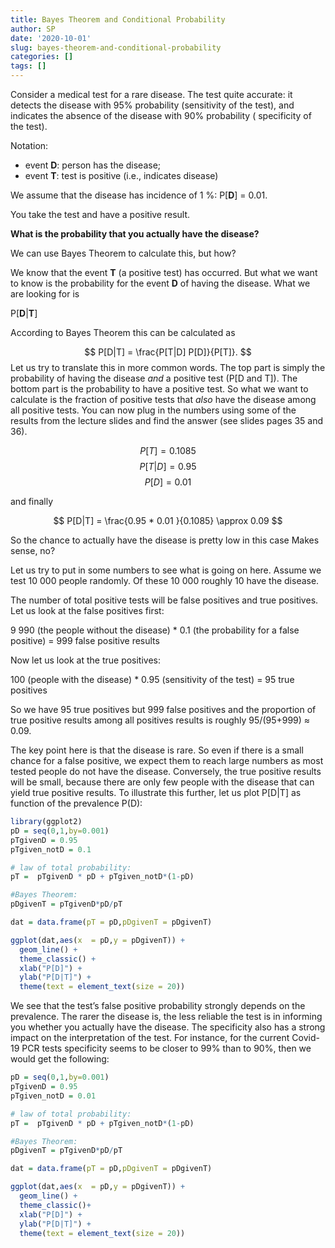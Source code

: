 ```yaml
---
title: Bayes Theorem and Conditional Probability
author: SP
date: '2020-10-01'
slug: bayes-theorem-and-conditional-probability
categories: []
tags: []
---
```



Consider a medical test for a rare disease.  The test quite accurate: it detects the disease with 95% probability (sensitivity of the test), and indicates the absence of the disease with 90% probability ( specificity of the test).

Notation: 

* event **D**: person has the disease; 
* event **T**: test is positive (i.e., indicates disease)

We assume that the disease has incidence of 1 %: P[**D**] = 0.01.

You take the test and have a positive result. 

**What is the probability that you actually have the disease?** 

We can use Bayes Theorem to calculate this, but how? 

We know that the event **T** (a positive test) has occurred. But what we want to know is the probability for the event **D** of having the disease. What we are looking for is 

P[**D**|**T**]

According to Bayes Theorem this can be calculated as

$$
P[D|T] = \frac{P[T|D] P[D]}{P[T]}.
$$
Let us try to translate this in more common words. The top part is simply the probability of having the disease *and* a positive test (P[D and T]). The bottom part is the probability to have a positive test. So what we want to calculate is the fraction of positive tests that *also* have the disease among all positive tests. You can now plug in the numbers using some of the results from the lecture slides and find the answer (see slides pages 35 and 36). 

$$
P[T] =  0.1085
$$
$$
P[T|D] = 0.95
$$
$$
P[D] = 0.01
$$

and finally

$$
P[D|T] = \frac{0.95 * 0.01 }{0.1085} \approx 0.09
$$

So the chance to actually have the disease is pretty low in this case Makes sense, no? 

Let us try to put in some numbers to see what is going on here. Assume we test 10 000 people randomly. Of these 10 000 roughly 10 have the disease. 

The number of total positive tests will be false positives and true positives. Let us look at the false positives first:

9 990 (the people without the disease) * 0.1 (the probability for a false positive) = 999 false positive results

Now let us look at the true positives:

100 (people with the disease) * 0.95 (sensitivity of the test) =  95 true positives

So we have 95 true positives but 999 false positives and the proportion of true positive results among all positives results is roughly 95/(95+999) $\approx$ 0.09. 

The key point here is that the disease is rare. So even if there is a small chance for a false positive, we expect them to reach large numbers as most tested people do not have the disease. Conversely, the true positive results will be small, because there are only few people with the disease that can yield true positive results. To illustrate this further, let us plot P[D|T] as function of the prevalence P(D):

```r

library(ggplot2)
pD = seq(0,1,by=0.001)
pTgivenD = 0.95
pTgiven_notD = 0.1

# law of total probability:
pT =  pTgivenD * pD + pTgiven_notD*(1-pD)

#Bayes Theorem:
pDgivenT = pTgivenD*pD/pT

dat = data.frame(pT = pD,pDgivenT = pDgivenT)

ggplot(dat,aes(x  = pD,y = pDgivenT)) +
  geom_line() +
  theme_classic() +
  xlab("P[D]") + 
  ylab("P[D|T]") + 
  theme(text = element_text(size = 20))  


```

We see that the test's false positive probability strongly depends on the prevalence. The rarer the disease is, the less reliable the test is in informing you whether you actually have the disease. The specificity also has a strong impact on the interpretation of the test. For instance, for the current Covid-19 PCR tests specificity seems to be closer to 99% than to 90%, then we would get the following:


```r

pD = seq(0,1,by=0.001)
pTgivenD = 0.95
pTgiven_notD = 0.01

# law of total probability:
pT =  pTgivenD * pD + pTgiven_notD*(1-pD)

#Bayes Theorem:
pDgivenT = pTgivenD*pD/pT

dat = data.frame(pT = pD,pDgivenT = pDgivenT)

ggplot(dat,aes(x  = pD,y = pDgivenT)) +
  geom_line() +
  theme_classic()+
  xlab("P[D]") + 
  ylab("P[D|T]") + 
  theme(text = element_text(size = 20)) 


```




